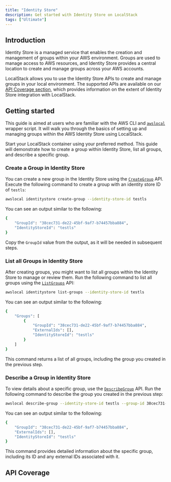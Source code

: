 ```yaml
---
title: "Identity Store"
description: Get started with Identity Store on LocalStack
tags: ["Ultimate"]
---
```



## Introduction

Identity Store is a managed service that enables the creation and management of groups within your AWS environment.
Groups are used to manage access to AWS resources, and Identity Store provides a central location to create and manage groups across your AWS accounts.

LocalStack allows you to use the Identity Store APIs to create and manage groups in your local environment.
The supported APIs are available on our [API Coverage section](#api-coverage), which provides information on the extent of Identity Store integration with LocalStack.

## Getting started

This guide is aimed at users who are familiar with the AWS CLI and [`awslocal`](https://github.com/localstack/awscli-local) wrapper script.
It will walk you through the basics of setting up and managing groups within the AWS Identity Store using LocalStack.

Start your LocalStack container using your preferred method.
This guide will demonstrate how to create a group within Identity Store, list all groups, and describe a specific group.

### Create a Group in Identity Store

You can create a new group in the Identity Store using the [`CreateGroup`](https://docs.aws.amazon.com/singlesignon/latest/IdentityStoreAPIReference/API_CreateGroup.html) API.
Execute the following command to create a group with an identity store ID of `testls`:

```bash
awslocal identitystore create-group --identity-store-id testls
```

You can see an output similar to the following:

```bash
{
    "GroupId": "38cec731-de22-45bf-9af7-b74457bba884",
    "IdentityStoreId": "testls"
}
```

Copy the `GroupId` value from the output, as it will be needed in subsequent steps.

### List all Groups in Identity Store

After creating groups, you might want to list all groups within the Identity Store to manage or review them.
Run the following command to list all groups using the [`ListGroups`](https://docs.aws.amazon.com/singlesignon/latest/IdentityStoreAPIReference/API_ListGroups.html) API:

```bash
awslocal identitystore list-groups --identity-store-id testls
```

You can see an output similar to the following:

```bash
{
    "Groups": [
        {
            "GroupId": "38cec731-de22-45bf-9af7-b74457bba884",
            "ExternalIds": [],
            "IdentityStoreId": "testls"
        }
    ]
}
```

This command returns a list of all groups, including the group you created in the previous step.

### Describe a Group in Identity Store

To view details about a specific group, use the [`DescribeGroup`](https://docs.aws.amazon.com/singlesignon/latest/IdentityStoreAPIReference/API_DescribeGroup.html) API.
Run the following command to describe the group you created in the previous step:

```bash
awslocal describe-group --identity-store-id testls --group-id 38cec731-de22-45bf-9af7-b74457bba884
```

You can see an output similar to the following:

```bash
{
    "GroupId": "38cec731-de22-45bf-9af7-b74457bba884",
    "ExternalIds": [],
    "IdentityStoreId": "testls"
}
```

This command provides detailed information about the specific group, including its ID and any external IDs associated with it.

## API Coverage

<FeatureCoverage service="identitystore" client:load />
